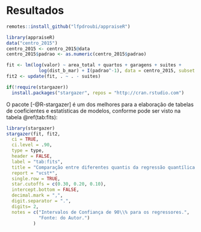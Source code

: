 # Resultados

```r
remotes::install_github("lfpdroubi/appraiseR")
```

```r
library(appraiseR)
data("centro_2015")
centro_2015 <- centro_2015@data
centro_2015$padrao <- as.numeric(centro_2015$padrao)
```

```r
fit <- lm(log(valor) ~ area_total + quartos + garagens + suites +
            log(dist_b_mar) + I(padrao^-1), data = centro_2015, subset = -c(31, 39))
fit2 <- update(fit, . ~ . - suites)
```

```r
if(!require(stargazer))
  install.packages("stargazer", repos = "http://cran.rstudio.com")
```


O pacote \pkg{stargazer} [-@R-stargazer] é um dos melhores para a elaboração de tabelas de 
coeficientes e estatísticas de modelos, conforme pode ser  visto na tabela 
\@ref(tab:fits):

```r
library(stargazer)
stargazer(fit, fit2,
  ci = TRUE,
  ci.level = .90,
  type = type,
  header = FALSE,
  label = "tab:fits",
  title = "Comparação entre diferentes quantis da regressão quantílica.",
  report = "vcst*",
  single.row = TRUE,
  star.cutoffs = c(0.30, 0.20, 0.10),
  intercept.bottom = FALSE,
  decimal.mark = ",",
  digit.separator = ".",
  digits= 2,
  notes = c("Intervalos de Confiança de 90\\% para os regressores.",
            "Fonte: do Autor.")
          )
```

